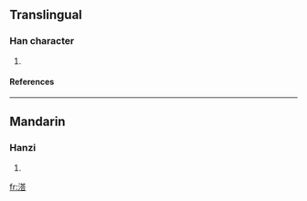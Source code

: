 ==Translingual==
===Han character===
{{Han char|rn=85|rad=水|as=10|sn=13|four=|canj=水廿人口 (ETOR)}}
# {{defn|Han|sort=水10}}
====References====
{{Han ref|kx=0639.310|dkj=17941|dj=1046.190|hdz=31694.020|uh=6E9A|ud=28314}}

----
==Mandarin==
===Hanzi===
{{cmn-hanzi|pin=[[dá]] ([[da2]])|wg=ta<sup>2</sup>}}
# {{defn|Mandarin}}

[[fr:溚]]